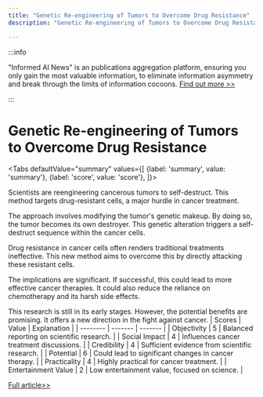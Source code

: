 ```yaml
---
title: "Genetic Re-engineering of Tumors to Overcome Drug Resistance"
description: "Genetic Re-engineering of Tumors to Overcome Drug Resistance"

---
```



:::info

"Informed AI News" is an publications aggregation platform, ensuring you only gain the most valuable information, to eliminate information asymmetry and break through the limits of information cocoons.  [Find out more >>](/)

:::

# Genetic Re-engineering of Tumors to Overcome Drug Resistance


<Tabs
	defaultValue="summary"
	values={[
	{label: 'summary', value: 'summary'},
	{label: 'score', value: 'score'},
]}>
<TabItem value="summary">


Scientists are reengineering cancerous tumors to self-destruct. This method targets drug-resistant cells, a major hurdle in cancer treatment.

The approach involves modifying the tumor's genetic makeup. By doing so, the tumor becomes its own destroyer. This genetic alteration triggers a self-destruct sequence within the cancer cells.

Drug resistance in cancer cells often renders traditional treatments ineffective. This new method aims to overcome this by directly attacking these resistant cells.

The implications are significant. If successful, this could lead to more effective cancer therapies. It could also reduce the reliance on chemotherapy and its harsh side effects.

This research is still in its early stages. However, the potential benefits are promising. It offers a new direction in the fight against cancer.
</TabItem>
<TabItem value="score">
	| Scores     | Value   | Explanation |
	| -------- | ------- | ------- |
	| Objectivity  | 5    | Balanced reporting on scientific research.    |
	| Social Impact | 4     | Influences cancer treatment discussions.    |
	| Credibility    | 4    | Sufficient evidence from scientific research.    |
	| Potential    | 6    | Could lead to significant changes in cancer therapy.    |
	| Practicality    | 4    | Highly practical for cancer treatment.    |
	| Entertainment Value    | 2    | Low entertainment value, focused on science.    |
</TabItem>
</Tabs>

[Full article>>](https://medicalxpress.com/news/2024-07-cancerous-tumors-destruct-drug-resistant.html)
